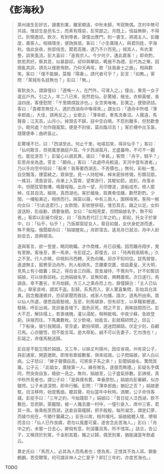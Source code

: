 # 《彭海秋》

> 萊州諸生彭好古，讀書別業，離家頗遠，中秋未歸，岑寂無偶。念村中無可共語。惟邱生是邑名士，而素有隱惡，彭常鄙之。月既上，倍益無聊，不得已，折簡邀邱。飲次，有剝啄者。齋僮出應門，則一書生，將謁主人。彭離度，肅客人。相揖環坐，便詢族居。客曰：「小生廣陵人，與君同姓，字海秋。值此良夜，旅邸倍苦。聞君高雅，遂乃不介而見。」視其人，布衣潔整，談笑風流。彭大喜曰：「是我宗人。今夕何夕，遘此嘉客！」即命酌，款若夙好。察其意，似甚鄙邱。邱仰與攀談，輒傲不為禮。彭代為之慚，因撓亂其詞，請先以俚歌侑飲。乃仰天再咳，歌「扶風豪士之曲」，相與歡笑。客曰：「僕不能韻，莫報『陽春』。請代者可乎？」彭言：「如教。」客問：「萊城有名妓無也？」彭曰：「無。」
>
> 客默良久，謂齋僮曰：「適喚一人，在門外，可導入之。」僮出，果見一女子逡巡戶外。引之入，年二八已來，宛然若仙。彭驚絕，掖坐。衣柳黃帔，香溢四座。客便慰問：「千里頗煩跋涉也。」女含笑唯唯。彭異之，便致研詰。客曰：「貴鄉苦無佳人，適於西湖舟中喚得來。」謂女曰：「適舟中所唱『薄幸郎曲』，大佳，請再反之。」女歌云：「薄幸郎，牽馬洗春沼。人聲遠，馬聲杳；江天高，山月小。掉頭去不歸，庭中空白曉。不怨別離多，但愁歡會少。眠何處？勿作隨風絮。便是不封侯，莫向臨邛去！」客於襪中出玉笛，隨聲便串；曲終笛止。
>
> 彭驚嘆不已，曰：「西湖至此。何止千里，咄嗟招來，得非仙乎？」客曰：「仙何敢言，但視萬里猶庭戶耳。今夕西湖風月，尤盛曩時，不可不一觀也，能從游否？」彭留心以覘其異，諾曰：「幸甚。」客問：「舟乎，騎乎？」彭思舟坐為逸，答言：「願舟。」客曰：「此處呼舟較遠，天河中當有渡者。」乃以手向空中招曰：「船來！我等要西湖去，不吝價也。」無何，彩船一隻，自空飄落，煙雲繞之。眾俱登。見一人持短棹，棹末密排修翎，形類羽扇，一搖羽，清風習習。舟漸上入雲霄，望南游行，其駛如箭。逾刻，舟落水中。但聞弦管敖嘈，鳴聲喤聒。出舟一望，月印煙波，游船成市。榜人罷棹，任其自流。細視，真西湖也。客於艙後，取異肴佳釀，歡然對酌。少間，一樓船漸近，相傍而行。隔窗以窺，中有三兩人，圍棋喧笑。客飛一觥向女曰：「引此送君行。」女飲間，彭依戀徘徊，惟恐其去，蹴之以足。女斜波送盼，彭益動，請要後期。女曰：「如相見愛，但問娟娘名字，無不知者。」客即以彭綾巾授女，曰：「我為若代訂三年之約。」即起，托女子於掌中，曰：「仙乎，仙乎！」乃扳鄰窗捉女人，窗目如盤，女伏身蛇游而進，殊不覺隘。俄聞鄰舟曰：「娟娘醒矣。」舟即蕩去。遙見舟已就泊，舟中人紛紛並去，游興頓消。
>
> 遂與客言，欲一登崖，略同眺矚。才作商榷，舟已自攏。因而離舟翔步，覺有里餘。客後至，牽一馬來，令彭捉之。即復去，曰：「待再假兩騎來。」久之不至。行人亦稀，仰視斜月西轉，天色向曙。邱亦不知何往。捉馬營營，進退無主，振轡至泊舟所，則人船俱失。念腰橐空匱，倍益憂皇。天大明，見馬上有小錯囊；探之，得白金三四兩。買食凝待，不覺向午。計不如暫訪娟娘，可以徐察邱耗。比詢娟娘名字，並無知者，興轉蕭索。次日遂行。馬調良，幸不蹇劣，半月始歸。方三人之乘舟而上也，齋僮歸白：「主人已仙去。」舉家哀啼，謂其不返。彭歸，系馬而入，家人驚喜集問，彭始具白其異。因念獨還鄉井，恐邱家聞而致詰，戒家人勿播。語次，道馬所由來。眾以仙人所遺，便悉詣廄驗視。及至，則馬頓渺，但有邱生，以草韁縶櫪邊。駭極，呼彭出視。見邱垂首棧下，面色灰死，問之不言，兩眸啟閉而已。彭大不忍，解扶榻上，若喪魂魄，灌以湯酡，稍稍能咽。中夜少蘇，急欲登廁，扶掖而往，下馬糞數枚。又少飲啜，始能言。彭就榻研問之，邱云：「下船後，彼引我閑語，至空處，歡拍項領，遂迷悶顛踣。伏定少刻，自顧已馬。心亦醒悟，但不能言耳。是大辱恥，誠不可以告妻子，乞勿洩也！」彭諾之，命僕馬馳送歸。
>
> 彭自是不能忘情於娟娘。又三年，以姊丈判揚州，因往省視。州有梁公子，與彭通家，開筵邀飲。即席有歌姬數輩，俱來祇謁。公子問娟娘，家人白以病。公子怒曰：「婢子聲價自高，可將索子系之來！」彭聞娟娘名，驚問其誰。公子云：「此娼女，廣陵第一人。緣有微名，遂倨而無禮。」彭疑名字偶同，然突突自急，極欲一見之。無何，娟娘至，公子盛氣排數。彭諦視，真中秋所見者也。謂公子曰：「是與僕有舊，幸垂原恕。」娟娘向彭審顧，似亦錯愕。公子未遑深問，即命行觴。彭問：「『薄幸郎曲』猶記之否？」娟娘更駭，目注移時，始度舊曲。聽其聲，宛似當年中秋時。酒闌，公子命侍客寢。彭捉手曰：「三年之約，今始踐耶？」娟娘曰：「昔日從人泛西湖，飲不數卮，忽若醉。蒙朧間，被一人攜去置一村中，一僮引妾入，席中三客，君其一焉。後乘船至西湖，送妾自窗欞歸，把手殷殷。每所凝念，謂是幻夢，而綾巾宛在，今猶什襲藏之。」彭告以故，相共嘆吒。娟娘縱體入懷，哽咽而言曰：「仙人已作良媒，君勿以風塵可棄，遂舍念此苦海人。」彭曰：「舟中之約，未嘗一日去心。卿倘有意，則瀉囊貨馬，所不惜耳。」詰旦，告公子，又稱貸於別駕，千金削其籍，攜之以歸。偶至別業，猶能識當年飲處云。
>
> 異史氏曰：「馬而人，必其為人而馬者也；使為馬，正恨其不為人耳。獅象鶴鵬，悉受鞭策，何可謂非神人之仁愛乎？即訂三年約，亦度苦海也。」

TODO
